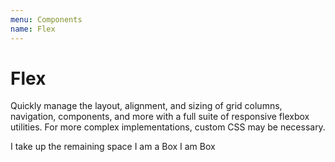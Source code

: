 ```yaml
---
menu: Components
name: Flex
---
```




# Flex

Quickly manage the layout, alignment, and sizing of grid columns, navigation, components, and more with a full suite of responsive flexbox utilities. For more complex implementations, custom CSS may be necessary.

<Playground>
  <Flex>
    <Box m={2} p={2} flex={1} style={{ backgroundColor: 'gainsboro' }}>I take up the remaining space</Box>
    <Box m={2} p={2} style={{ backgroundColor: 'gainsboro' }}>I am a Box</Box>
    <Box m={2} p={2} style={{ backgroundColor: 'gainsboro' }}>I am Box</Box>
  </Flex>
</Playground>
